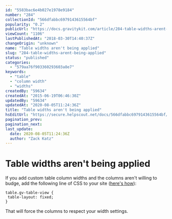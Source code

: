 ```yaml
---
id: "5583bac6e4b027e1978e9184"
number: "284"
collectionId: "566dfabbc6979143615564bf"
popularity: "0.2"
publicUrl: "https://docs.gravitykit.com/article/284-table-widths-arent-being-applied"
viewCount: "1106"
lastPublishedAt: "2018-03-30T14:40:37Z"
changeOrigin: "unknown"
name: "Table widths aren't being applied"
slug: "284-table-widths-arent-being-applied"
status: "published"
categories: 
  - "579aa76f903360293603a8e7"
keywords: 
  - "table"
  - "column width"
  - "widths"
createdBy: "59634"
createdAt: "2015-06-19T06:46:30Z"
updatedBy: "59634"
updatedAt: "2020-08-05T11:24:36Z"
title: "Table widths aren't being applied"
hsEditUrl: "https://secure.helpscout.net/docs/566dfabbc6979143615564bf/article/5583bac6e4b027e1978e9184"
pagination_prev: 
pagination_next: 
last_update:
  date: 2020-08-05T11:24:36Z
  author: "Zack Katz"
---
```


# Table widths aren't being applied

If you add custom table column widths and the columns aren't willing to budge, add the following line of CSS to your site ([here's how](http://docs.gravityview.co/article/246-how-to-add-custom-css-to-your-website)):

```
table.gv-table-view {
 table-layout: fixed;
}
```

That will force the columns to respect your width settings.